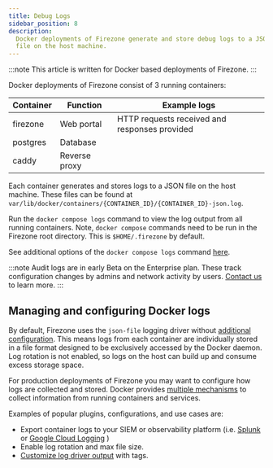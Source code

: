 ```yaml
---
title: Debug Logs
sidebar_position: 8
description:
  Docker deployments of Firezone generate and store debug logs to a JSON
  file on the host machine.
---
```


:::note
This article is written for Docker based deployments of Firezone.
:::

Docker deployments of Firezone consist of 3 running containers:

| Container | Function      | Example logs                                  |
|-----------|---------------|-----------------------------------------------|
| firezone  | Web portal    | HTTP requests received and responses provided |
| postgres  | Database      |                                               |
| caddy     | Reverse proxy |                                               |

Each container generates and stores logs to a JSON file on the host
machine. These files can be found at
`var/lib/docker/containers/{CONTAINER_ID}/{CONTAINER_ID}-json.log`.

Run the `docker compose logs` command to view the log output from all running
containers. Note, `docker compose` commands need to be run in the Firezone
root directory. This is `$HOME/.firezone` by default.

See additional options of the `docker compose logs` command
[here](https://docs.docker.com/engine/reference/commandline/compose_logs/).

:::note
Audit logs are in early Beta on the Enterprise plan. These track configuration
changes by admins and network activity by users.
[Contact us](https://www.firezone.dev/sales?utm_source=docs.firezone.dev)
to learn more.
:::

## Managing and configuring Docker logs

By default, Firezone uses the `json-file` logging driver without
[additional configuration](https://docs.docker.com/config/containers/logging/json-file/).
This means logs from each container are individually stored in a file format
designed to be exclusively accessed by the Docker daemon. Log rotation is not
enabled, so logs on the host can build up and consume excess storage space.

For production deployments of Firezone you may want to configure how logs are
collected and stored. Docker provides
[multiple mechanisms](https://docs.docker.com/config/containers/logging/configure/)
to collect information from running containers and services.

Examples of popular plugins, configurations, and use cases are:

* Export container logs to your SIEM or observability platform (i.e.
[Splunk](https://docs.docker.com/config/containers/logging/splunk/)
or
[Google Cloud Logging](https://docs.docker.com/config/containers/logging/gcplogs/)
)
* Enable log rotation and max file size.
* [Customize log driver output](https://docs.docker.com/config/containers/logging/log_tags/)
with tags.
